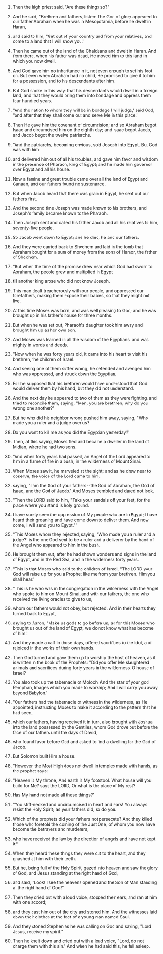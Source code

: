 
1. Then the high priest said, "Are these things so?"

2. And he said, "Brethren and fathers, listen: The God of glory appeared to our father Abraham when he was in Mesopotamia, before he dwelt in Haran,

3. and said to him, "Get out of your country and from your relatives, and come to a land that I will show you.'

4. Then he came out of the land of the Chaldeans and dwelt in Haran. And from there, when his father was dead, He moved him to this land in which you now dwell.

5. And God gave him no inheritance in it, not even enough to set his foot on. But even when Abraham had no child, He promised to give it to him for a possession, and to his descendants after him.

6. But God spoke in this way: that his descendants would dwell in a foreign land, and that they would bring them into bondage and oppress them four hundred years.

7. "And the nation to whom they will be in bondage I will judge,' said God, "and after that they shall come out and serve Me in this place.'

8. Then He gave him the covenant of circumcision; and so Abraham begot Isaac and circumcised him on the eighth day; and Isaac begot Jacob, and Jacob begot the twelve patriarchs.

9. "And the patriarchs, becoming envious, sold Joseph into Egypt. But God was with him

10. and delivered him out of all his troubles, and gave him favor and wisdom in the presence of Pharaoh, king of Egypt; and he made him governor over Egypt and all his house.

11. Now a famine and great trouble came over all the land of Egypt and Canaan, and our fathers found no sustenance.

12. But when Jacob heard that there was grain in Egypt, he sent out our fathers first.

13. And the second time Joseph was made known to his brothers, and Joseph's family became known to the Pharaoh.

14. Then Joseph sent and called his father Jacob and all his relatives to him, seventy-five people.

15. So Jacob went down to Egypt; and he died, he and our fathers.

16. And they were carried back to Shechem and laid in the tomb that Abraham bought for a sum of money from the sons of Hamor, the father of Shechem.

17. "But when the time of the promise drew near which God had sworn to Abraham, the people grew and multiplied in Egypt

18. till another king arose who did not know Joseph.

19. This man dealt treacherously with our people, and oppressed our forefathers, making them expose their babies, so that they might not live.

20. At this time Moses was born, and was well pleasing to God; and he was brought up in his father's house for three months.

21. But when he was set out, Pharaoh's daughter took him away and brought him up as her own son.

22. And Moses was learned in all the wisdom of the Egyptians, and was mighty in words and deeds.

23. "Now when he was forty years old, it came into his heart to visit his brethren, the children of Israel.

24. And seeing one of them suffer wrong, he defended and avenged him who was oppressed, and struck down the Egyptian.

25. For he supposed that his brethren would have understood that God would deliver them by his hand, but they did not understand.

26. And the next day he appeared to two of them as they were fighting, and tried to reconcile them, saying, "Men, you are brethren; why do you wrong one another?'

27. But he who did his neighbor wrong pushed him away, saying, "Who made you a ruler and a judge over us?

28. Do you want to kill me as you did the Egyptian yesterday?'

29. Then, at this saying, Moses fled and became a dweller in the land of Midian, where he had two sons.

30. "And when forty years had passed, an Angel of the Lord appeared to him in a flame of fire in a bush, in the wilderness of Mount Sinai.

31. When Moses saw it, he marveled at the sight; and as he drew near to observe, the voice of the Lord came to him,

32. saying, "I am the God of your fathers--the God of Abraham, the God of Isaac, and the God of Jacob.' And Moses trembled and dared not look.

33. "Then the LORD said to him, "Take your sandals off your feet, for the place where you stand is holy ground.

34. I have surely seen the oppression of My people who are in Egypt; I have heard their groaning and have come down to deliver them. And now come, I will send you to Egypt."'

35. "This Moses whom they rejected, saying, "Who made you a ruler and a judge?' is the one God sent to be a ruler and a deliverer by the hand of the Angel who appeared to him in the bush.

36. He brought them out, after he had shown wonders and signs in the land of Egypt, and in the Red Sea, and in the wilderness forty years.

37. "This is that Moses who said to the children of Israel, "The LORD your God will raise up for you a Prophet like me from your brethren. Him you shall hear.'

38. "This is he who was in the congregation in the wilderness with the Angel who spoke to him on Mount Sinai, and with our fathers, the one who received the living oracles to give to us,

39. whom our fathers would not obey, but rejected. And in their hearts they turned back to Egypt,

40. saying to Aaron, "Make us gods to go before us; as for this Moses who brought us out of the land of Egypt, we do not know what has become of him.'

41. And they made a calf in those days, offered sacrifices to the idol, and rejoiced in the works of their own hands.

42. Then God turned and gave them up to worship the host of heaven, as it is written in the book of the Prophets: "Did you offer Me slaughtered animals and sacrifices during forty years in the wilderness, O house of Israel?

43. You also took up the tabernacle of Moloch, And the star of your god Remphan, Images which you made to worship; And I will carry you away beyond Babylon.'

44. "Our fathers had the tabernacle of witness in the wilderness, as He appointed, instructing Moses to make it according to the pattern that he had seen,

45. which our fathers, having received it in turn, also brought with Joshua into the land possessed by the Gentiles, whom God drove out before the face of our fathers until the days of David,

46. who found favor before God and asked to find a dwelling for the God of Jacob.

47. But Solomon built Him a house.

48. "However, the Most High does not dwell in temples made with hands, as the prophet says:

49. "Heaven is My throne, And earth is My footstool. What house will you build for Me? says the LORD, Or what is the place of My rest?

50. Has My hand not made all these things?'

51. "You stiff-necked and uncircumcised in heart and ears! You always resist the Holy Spirit; as your fathers did, so do you.

52. Which of the prophets did your fathers not persecute? And they killed those who foretold the coming of the Just One, of whom you now have become the betrayers and murderers,

53. who have received the law by the direction of angels and have not kept it."

54. When they heard these things they were cut to the heart, and they gnashed at him with their teeth.

55. But he, being full of the Holy Spirit, gazed into heaven and saw the glory of God, and Jesus standing at the right hand of God,

56. and said, "Look! I see the heavens opened and the Son of Man standing at the right hand of God!"

57. Then they cried out with a loud voice, stopped their ears, and ran at him with one accord;

58. and they cast him out of the city and stoned him. And the witnesses laid down their clothes at the feet of a young man named Saul.

59. And they stoned Stephen as he was calling on God and saying, "Lord Jesus, receive my spirit."

60. Then he knelt down and cried out with a loud voice, "Lord, do not charge them with this sin." And when he had said this, he fell asleep.


